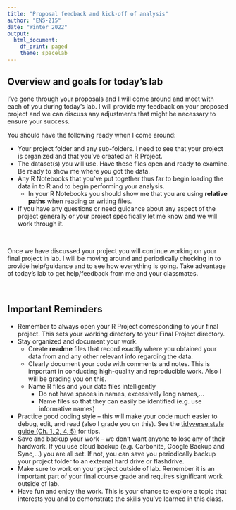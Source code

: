 ```yaml
---
title: "Proposal feedback and kick-off of analysis"
author: "ENS-215"
date: "Winter 2022"
output:
  html_document:
    df_print: paged
    theme: spacelab
---
```



## Overview and goals for today's lab
I've gone through your proposals and I will come around and meet with each of you during today's lab.  I will provide my feedback on your proposed project and we can discuss any adjustments that might be necessary to ensure your success.  


You should have the following ready when I come around:

  + Your project folder and any sub-folders.  I need to see that your project is organized and that you've created an R Project.
  + The dataset(s) you will use.  Have these files open and ready to examine.  Be ready to show me where you got the data.
  + Any R Notebooks that you've put together thus far to begin loading the data in to R and to begin performing your analysis.
      + In your R Notebooks you should show me that you are using **relative paths** when reading or writing files.
  + If you have any questions or need guidance about any aspect of the project generally or your project specifically let me know and we will work through it.


<br/>

Once we have discussed your project you will continue working on your final project in lab.  I will be moving around and periodically checking in to provide help/guidance and to see how everything is going.  Take advantage of today's lab to get help/feedback from me and your classmates.  

<br/>

## Important Reminders 

+ Remember to always open your R Project corresponding to your final project.  This sets your working directory to your Final Project directory.
+ Stay organized and document your work.  
    + Create **readme** files that record exactly where you obtained your data from and any other relevant info regarding the data.
    + Clearly document your code with comments and notes.  This is important in conducting high-quality and reproducible work.  Also I will be grading you on this.
    + Name R files and your data files intelligently
        + Do not have spaces in names, excessively long names,...
        + Name files so that they can easily be identified (e.g. use informative names)
+ Practice good coding style -- this will make your code much easier to debug, edit, and read (also I grade you on this).  See the [tidyverse style guide (Ch. 1, 2, 4, 5)](https://style.tidyverse.org/) for tips.  
+ Save and backup your work -- we don't want anyone to lose any of their hardwork.  If you use cloud backup (e.g. Carbonite, Google Backup and Sync,...) you are all set.  If not, you can save you periodically backup your project folder to an external hard drive or flashdrive.  
+ Make sure to work on your project outside of lab.  Remember it is an important part of your final course grade and requires significant work outside of lab.  
+ Have fun and enjoy the work.  This is your chance to explore a topic that interests you and to demonstrate the skills you've learned in this class.


    


